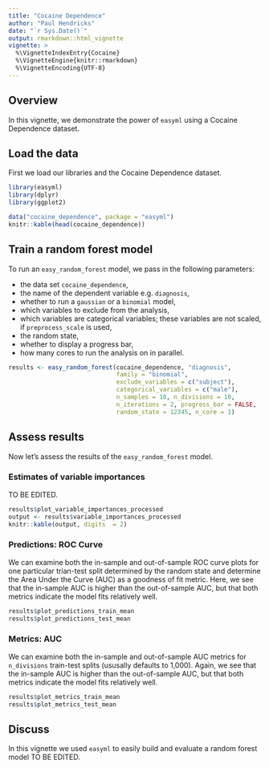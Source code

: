 ```yaml
---
title: "Cocaine Dependence"
author: "Paul Hendricks"
date: "`r Sys.Date()`"
output: rmarkdown::html_vignette
vignette: >
  %\VignetteIndexEntry{Cocaine}
  %\VignetteEngine{knitr::rmarkdown}
  %\VignetteEncoding{UTF-8}
---
```


## Overview

In this vignette, we demonstrate the power of `easyml` using a Cocaine Dependence dataset. 

## Load the data

First we load our libraries and the Cocaine Dependence dataset. 

```r
library(easyml)
library(dplyr)
library(ggplot2)

data("cocaine_dependence", package = "easyml")
knitr::kable(head(cocaine_dependence))
```

## Train a random forest model

To run an `easy_random_forest` model, we pass in the following parameters:

* the data set `cocaine_dependence`,
* the name of the dependent variable e.g. `diagnosis`,
* whether to run a `gaussian` or a `binomial` model, 
* which variables to exclude from the analysis, 
* which variables are categorical variables; these variables are not scaled, if `preprocess_scale` is used, 
* the random state, 
* whether to display a progress bar, 
* how many cores to run the analysis on in parallel.

```r
results <- easy_random_forest(cocaine_dependence, "diagnosis",
                              family = "binomial", 
                              exclude_variables = c("subject"),
                              categorical_variables = c("male"),
                              n_samples = 10, n_divisions = 10,
                              n_iterations = 2, progress_bar = FALSE, 
                              random_state = 12345, n_core = 1)

```

## Assess results

Now let's assess the results of the `easy_random_forest` model.

### Estimates of variable importances

TO BE EDITED.

```r
results$plot_variable_importances_processed
output <- results$variable_importances_processed
knitr::kable(output, digits  = 2)
```

### Predictions: ROC Curve

We can examine both the in-sample and out-of-sample ROC curve plots for one particular trian-test split determined by the random state and determine the Area Under the Curve (AUC) as a goodness of fit metric. Here, we see that the in-sample AUC is higher than the out-of-sample AUC, but that both metrics indicate the model fits relatively well.

```r
results$plot_predictions_train_mean
results$plot_predictions_test_mean
```

### Metrics: AUC

We can examine both the in-sample and out-of-sample AUC metrics for `n_divisions` train-test splits (ususally defaults to 1,000). Again, we see that the in-sample AUC is higher than the out-of-sample AUC, but that both metrics indicate the model fits relatively well.

```r
results$plot_metrics_train_mean
results$plot_metrics_test_mean
```

## Discuss

In this vignette we used `easyml` to easily build and evaluate a random forest model TO BE EDITED.
